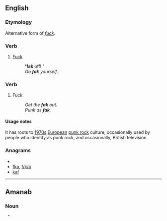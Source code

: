 ==English==

===Etymology===
Alternative form of ''[[fuck]]''.

===Verb===
{{infl|en|verb}}

# {{colloquial}} [[fuck|Fuck]] 
#: ''''fak''' off!'' 
#: ''Go '''fak''' yourself.''

===Verb===
{{en-noun|-}}

# {{colloquial}} Fuck
#: ''Get the '''fak''' out.''
#: ''Punk as '''fak'''.''

====Usage notes====
It has roots to [[1970s]] [[European]] [[punk rock]] culture, occasionally used by people who identify as punk rock, and occasionally, British television.

===Anagrams===
* {{alphagram|[[AFK#English|AFK]]}} 
* [[fka#English|fka]], [[f/k/a#English|f/k/a]]
* [[kaf#English|kaf]]


----

==Amanab==

===Noun===
{{infl|amn|noun}}

# [[arrow]]

----

==Rohingya==

===Etymology===
From {{etyl|bn|rhg}}.

===Noun===
{{infl|rhg|noun}}

# [[wing]]

----

==West Frisian==

===Noun===
{{infl|fy|noun|g=n}} ({{p}} '''fakken''')

# [[profession]], [[trade]]

[[fr:fak]]
[[hr:fak]]
[[io:fak]]
[[lt:fak]]
[[hu:fak]]
[[pl:fak]]
[[tr:fak]]